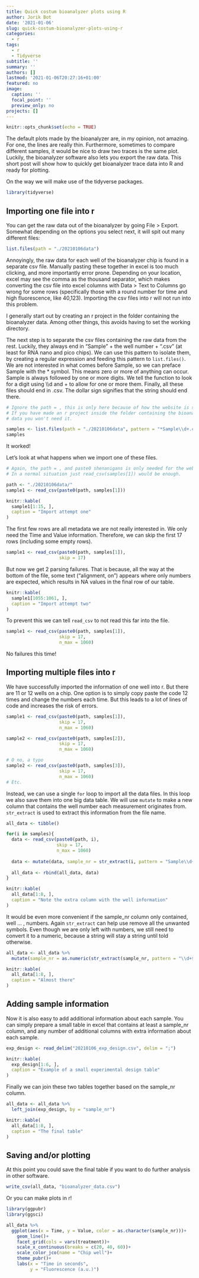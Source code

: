 ```yaml
---
title: Quick costum bioanalyzer plots using R
author: Jorik Bot
date: '2021-01-06'
slug: quick-costum-bioanalyzer-plots-using-r
categories:
  - r
tags:
  - r
  - Tidyverse
subtitle: ''
summary: ''
authors: []
lastmod: '2021-01-06T20:27:16+01:00'
featured: no
image:
  caption: ''
  focal_point: ''
  preview_only: no
projects: []
---
```


```r
knitr::opts_chunk$set(echo = TRUE)
```

The default plots made by the bioanalyzer are, in my opinion, not amazing. For one, the lines are really thin. Furthermore, sometimes to compare different samples, it would be nice to draw two traces is the same plot. Luckily, the bioanalyzer software also lets you export the raw data. This short post will show how to quickly get bioanalyzer trace data into R and ready for plotting. 

On the way we will make use of the tidyverse packages.

```r
library(tidyverse)
```

## Importing one file into r

You can get the raw data out of the bioanalyzer by going File > Export. Somewhat depending on the options you select next, it will spit out many different files:

```r
list.files(path = "./20210106data")
```

Annoyingly, the raw data for each well of the bioanalyzer chip is found in a separate csv file. Manually pasting these together in excel is too much clicking, and more importantly error prone. Depending on your location, excel may see the comma as the thousand separator, which makes converting the csv file into excel columns with Data > Text to Columns go wrong for some rows (specifically those with a round number for time and high fluorescence, like 40,123). Importing the csv files into r will not run into this problem. 

I generally start out by creating an r project in the folder containing the bioanalyzer data. Among other things, this avoids having to set the working directory. 

The next step is to separate the csv files containing the raw data from the rest. Luckily, they always end in "Sample" + the well number + ".csv" (at least for RNA nano and pico chips). We can use this pattern to isolate them, by creating a regular expression and feeding this pattern to `list.files()`. We are not interested in what comes before Sample, so we can preface Sample with the * symbol. This means zero or more of anything can occur. Sample is always followed by one or more digits. We tell the function to look for a digit using \\\\d and + to allow for one or more them. Finally, all these files should end in .csv. The dollar sign signifies that the string should end there. 

```r
# Ignore the path = , this is only here because of how the website is structured. 
# If you have made an r project inside the folder containing the bioanalyzer 
# data you won't need it. 

samples <- list.files(path = "./20210106data", pattern = "*Sample\\d+.csv$")
samples
```

It worked!

Let's look at what happens when we import one of these files. 

```r
# Again, the path = , and paste0 shenanigans is only needed for the website. 
# In a normal situation just read_csv(samples[1]) would be enough.

path <- "./20210106data/"
sample1 <- read_csv(paste0(path, samples[1]))
```

```r
knitr::kable(
  sample1[1:15, ],
  caption = "Import attempt one"
)
```

The first few rows are all metadata we are not really interested in. We only need the Time and Value information. Therefore, we can skip the first 17 rows (including some empty rows). 

```r
sample1 <- read_csv(paste0(path, samples[1]),
                    skip = 17)
```

But now we get 2 parsing failures. That is because, all the way at the bottom of the file, some text ("alignment, on") appears where only numbers are expected, which results in NA values in the final row of our table. 

```r
knitr::kable(
  sample1[1055:1061, ],
  caption = "Import attempt two"
)
```

To prevent this we can tell `read_csv` to not read this far into the file. 

```r
sample1 <- read_csv(paste0(path, samples[1]),
                    skip = 17,
                    n_max = 1060)
```

No failures this time!

## Importing multiple files into r

We have successfully imported the information of one well into r. But there are 11 or 12 wells on a chip. One option is to simply copy paste the code 12 times and change the numbers each time. But this leads to a lot of lines of code and increases the risk of errors. 

```r
sample1 <- read_csv(paste0(path, samples[1]),
                    skip = 17,
                    n_max = 1060)

sample2 <- read_csv(paste0(path, samples[2]),
                    skip = 17,
                    n_max = 1060)

# O no, a typo
sample2 <- read_csv(paste0(path, samples[3]),
                    skip = 17,
                    n_max = 1060)
# Etc. 
```

Instead, we can use a single `for` loop to import all the data files. In this loop we also save them into one big data table. We will use `mutate` to make a new column that contains the well number each measurement originates from. `str_extract` is used to extract this information from the file name. 

```r
all_data <- tibble()

for(i in samples){
  data <- read_csv(paste0(path, i), 
                   skip = 17, 
                   n_max = 1060)
  
  data <- mutate(data, sample_nr = str_extract(i, pattern = "Sample\\d+"))
  
  all_data <- rbind(all_data, data)
}
```

```r
knitr::kable(
  all_data[1:8, ],
  caption = "Note the extra column with the well information"
)
```

It would be even more convenient if the sample_nr column only contained, well ... , numbers. 
Again `str_extract` can help use remove all the unwanted symbols. Even though we are only left with numbers, we still need to convert it to a numeric, because a string will stay a string until told otherwise. 

```r
all_data <- all_data %>%
  mutate(sample_nr = as.numeric(str_extract(sample_nr, pattern = "\\d+$")))
```

```r
knitr::kable(
  all_data[1:8, ],
  caption = "Almost there"
)
```

## Adding sample information

Now it is also easy to add additional information about each sample. You can simply prepare a small table in excel that contains at least a sample_nr column, and any number of additional columns with extra information about each sample. 

```r
exp_design <- read_delim("20210106_exp_design.csv", delim = ";")
```

```r
knitr::kable(
  exp_design[1:6, ],
  caption = "Example of a small experimental design table"
)
```

Finally we can join these two tables together based on the sample_nr column. 

```r
all_data <- all_data %>%
  left_join(exp_design, by = "sample_nr")
```

```r
knitr::kable(
  all_data[1:8, ],
  caption = "The final table"
)
```

## Saving and/or plotting

At this point you could save the final table if you want to do further analysis in other software.

```r
write_csv(all_data, "bioanalyzer_data.csv")
```

Or you can make plots in r!

```r
library(ggpubr)
library(ggsci)

all_data %>%
  ggplot(aes(x = Time, y = Value, color = as.character(sample_nr)))+
    geom_line()+
    facet_grid(cols = vars(treatment))+
    scale_x_continuous(breaks = c(20, 40, 60))+
    scale_color_jco(name = "Chip well")+
    theme_pubr()+
    labs(x = "Time in seconds",
         y = "Fluorescence (a.u.)")
```

